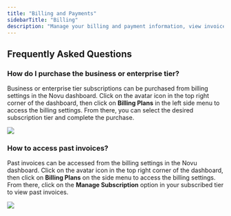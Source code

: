 ```yaml
---
title: "Billing and Payments"
sidebarTitle: "Billing"
description: "Manage your billing and payment information, view invoices, and upgrade your subscription plan."
---
```



## Frequently Asked Questions

### How do I purchase the business or enterprise tier?
Business or enterprise tier subscriptions can be purchased from billing settings in the Novu dashboard. Click on the avatar icon in the top right corner of the dashboard, then click on **Billing Plans** in the left side menu to access the billing settings. From there, you can select the desired subscription tier and complete the purchase.

<Frame caption="Upgrade subscription from billing settings">
  <img src="/images/account/billing/purchase-business-tier.gif" />
</Frame>

### How to access past invoices?
Past invoices can be accessed from the billing settings in the Novu dashboard. Click on the avatar icon in the top right corner of the dashboard, then click on **Billing Plans** on the side menu to access the billing settings. From there, click on the **Manage Subscription** option in your subscribed tier to view past invoices.

<Frame caption="Access past invoices using manage subscription option">
  <img src="/images/account/billing/manage-invoices.gif" />
</Frame>